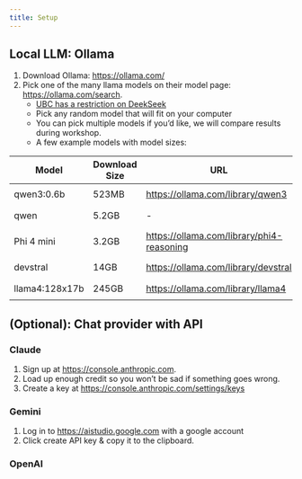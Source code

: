 ```yaml
---
title: Setup
---
```


## Local LLM: Ollama

1. Download Ollama: <https://ollama.com/>
2. Pick one of the many llama models on their model page: <https://ollama.com/search>.
    - [UBC has a restriction on DeekSeek](https://privacymatters.ubc.ca/i-want/safe-deepseek-ubc)
    - Pick any random model that will fit on your computer
    - You can pick multiple models if you'd like, we will compare results during workshop.
    - A few example models with model sizes:

| Model          | Download Size | URL                                         | Install Command                  |
| -------------- | ------------- | ------------------------------------------- | -------------------------------- |
| qwen3:0.6b     | 523MB         | <https://ollama.com/library/qwen3>          | `ollama run qwen3:0.6b`          |
| qwen           | 5.2GB         | -                                           | `ollama run qwen3`               |
| Phi 4 mini     | 3.2GB         | <https://ollama.com/library/phi4-reasoning> | `ollama run phi4-mini-reasoning` |
| devstral       | 14GB          | <https://ollama.com/library/devstral>       | `ollama run devstral`            |
| llama4:128x17b | 245GB         | <https://ollama.com/library/llama4>         | `ollama run llama4:128x17b`      |

## (Optional): Chat provider with API

### Claude

1. Sign up at <https://console.anthropic.com>.
2. Load up enough credit so you won't be sad if something goes wrong.
3. Create a key at <https://console.anthropic.com/settings/keys>

### Gemini

1. Log in to <https://aistudio.google.com> with a google account
2. Click create API key & copy it to the clipboard.

### OpenAI
